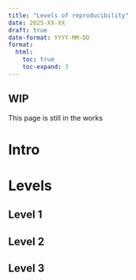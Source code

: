 ```yaml
---
title: "Levels of reproducibility"
date: 2025-XX-XX
draft: true
date-format: YYYY-MM-DD
format:
  html:
    toc: true
    toc-expand: 3
---
```


::: callout-caution
## WIP

This page is still in the works
:::

# Intro

# Levels

## Level 1

## Level 2

## Level 3